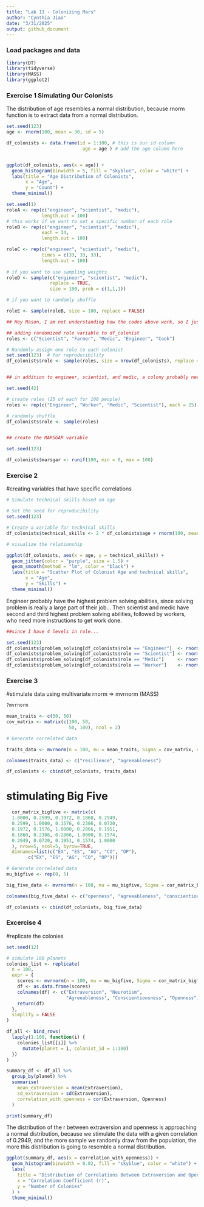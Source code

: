 ```yaml
---
title: "Lab 13 - Colonizing Mars"
author: "Cynthia Jiao"
date: "3/31/2025"
output: github_document
---
```


### Load packages and data

```r
library(DT)
library(tidyverse) 
library(MASS)
library(ggplot2)
```

### Exercise 1 Simulating Our Colonists

The distribution of age resembles a normal distribution, because rnorm function is to extract data from a normal distribution. 
```r

set.seed(123)
age <- rnorm(100, mean = 30, sd = 5)

df_colonists <- data.frame(id = 1:100, # this is our id column
                            age = age ) # add the age column here


ggplot(df_colonists, aes(x = age)) +
  geom_histogram(binwidth = 5, fill = "skyblue", color = "white") +
  labs(title = "Age Distribution of Colonists",
       x = "Age",
       y = "Count") +
  theme_minimal()


```


```r


set.seed(1)
roleA <- rep(c("engineer", "scientist", "medic"), 
             length.out = 100)
# this works if we want to set a specific number of each role
roleB <- rep(c("engineer", "scientist", "medic"), 
             each = 34, 
             length.out = 100)

roleC <- rep(c("engineer", "scientist", "medic"), 
             times = c(33, 33, 33), 
             length.out = 100)
             
# if you want to use sampling weights
roleD <- sample(c("engineer", "scientist", "medic"), 
                replace = TRUE, 
                size = 100, prob = c(1,1,1))

# if you want to randomly shuffle

roleE <- sample(roleB, size = 100, replace = FALSE)

## Hey Mason, I am not understanding how the codes above work, so I just did the below, which seems to achieve the same goal we intended?

## adding randomized role variable to df_colonist
roles <- c("Scientist", "Farmer", "Medic", "Engineer", "Cook")

# Randomly assign one role to each colonist
set.seed(123)  # for reproducibility
df_colonists$role <- sample(roles, size = nrow(df_colonists), replace = TRUE)


## in addition to engineer, scientist, and medic, a colony probably needs workers to get the work done, so adding workers to the role variable...

set.seed(42)

# create roles (25 of each for 100 people)
roles <- rep(c("Engineer", "Worker", "Medic", "Scientist"), each = 25)

# randomly shuffle
df_colonists$role <- sample(roles)


## create the MARSGAR variable

set.seed(123)

df_colonists$marsgar <- runif(100, min = 0, max = 100)


```


### Exercise 2

#creating variables that have specific correlations

```r

# Simulate technical skills based on age

# Set the seed for reproducibility
set.seed(123)

# Create a variable for technical skills
df_colonists$technical_skills <- 2 * df_colonists$age + rnorm(100, mean = 0, sd = 1)

# visualize the relationship

ggplot(df_colonists, aes(x = age, y = technical_skills)) +
  geom_jitter(color = "purple", size = 1.5) +
  geom_smooth(method = "lm", color = "black") +
  labs(title = "Scatter Plot of Colonist Age and technical skills",
       x = "Age",
       y = "Skills") +
  theme_minimal()

```
Engineer probably have the highest problem solving abilities, since solving problem is really a large part of their job... Then scientist and medic have second and third highest problem solving abilities, followed by workers, who need more instructions to get work done.
```r
##since I have 4 levels in role...

set.seed(123)
df_colonists$problem_solving[df_colonists$role == "Engineer"]  <- rnorm(sum(df_colonists$role == "Engineer"),  mean = 100, sd = 10)
df_colonists$problem_solving[df_colonists$role == "Scientist"] <- rnorm(sum(df_colonists$role == "Scientist"), mean = 80,  sd = 10)
df_colonists$problem_solving[df_colonists$role == "Medic"]     <- rnorm(sum(df_colonists$role == "Medic"),     mean = 70,  sd = 10)
df_colonists$problem_solving[df_colonists$role == "Worker"]    <- rnorm(sum(df_colonists$role == "Worker"),    mean = 60,  sd = 10)


```

### Exercise 3

#stimulate data using multivariate rnorm => mvrnorm (MASS)

```r

?mvrnorm

mean_traits <- c(50, 50)
cov_matrix <- matrix(c(100, 50, 
                       50, 100), ncol = 2)

# Generate correlated data

traits_data <- mvrnorm(n = 100, mu = mean_traits, Sigma = cov_matrix, empirical = FALSE)

colnames(traits_data) <- c("resilience", "agreeableness")

df_colonists <- cbind(df_colonists, traits_data)

```

# stimulating Big Five

```r

  cor_matrix_bigfive <- matrix(c(
  1.0000, 0.2599, 0.1972, 0.1860, 0.2949,
  0.2599, 1.0000, 0.1576, 0.2306, 0.0720,
  0.1972, 0.1576, 1.0000, 0.2866, 0.1951,
  0.1860, 0.2306, 0.2866, 1.0000, 0.1574,
  0.2949, 0.0720, 0.1951, 0.1574, 1.0000
  ), nrow=5, ncol=5, byrow=TRUE,
  dimnames=list(c("EX", "ES", "AG", "CO", "OP"), 
        c("EX", "ES", "AG", "CO", "OP")))

# Generate correlated data
mu_bigfive <- rep(0, 5)

big_five_data <- mvrnorm(n = 100, mu = mu_bigfive, Sigma = cor_matrix_bigfive, empirical = FALSE)

colnames(big_five_data) <- c("openness", "agreeableness", "conscientiousness", "extraversion", "neuroticism") ## this agreeableness here will be agreeableness.1, since we had another agreeableness before

df_colonists <- cbind(df_colonists, big_five_data)


```

### Excercise 4

#replicate the colonies

```r

set.seed(12)

# simulate 100 planets
colonies_list <- replicate(
  n = 100,
  expr = {
    scores <- mvrnorm(n = 100, mu = mu_bigfive, Sigma = cor_matrix_bigfive)
    df <- as.data.frame(scores)
    colnames(df) <- c("Extraversion", "Neurotism", 
                      "Agreeableness", "Conscientiousness", "Openness")
    return(df)
  },
  simplify = FALSE
)

df_all <- bind_rows(
  lapply(1:100, function(i) {
    colonies_list[[i]] %>%
      mutate(planet = i, colonist_id = 1:100)
  })
)

summary_df <- df_all %>%
  group_by(planet) %>%
  summarise(
    mean_extraversion = mean(Extraversion),
    sd_extraversion = sd(Extraversion),
    correlation_with_openness = cor(Extraversion, Openness)
  )

print(summary_df)
```

The distribution of the r between extraversion and openness is approaching a normal distribution, because we stimulate the data with a given correlation of 0.2949, and the more sample we randomly draw from the population, the more this distribution is going to resemble a normal distribution. 
```r

ggplot(summary_df, aes(x = correlation_with_openness)) +
  geom_histogram(binwidth = 0.02, fill = "skyblue", color = "white") +
  labs(
    title = "Distribution of Correlations Between Extraversion and Openness",
    x = "Correlation Coefficient (r)",
    y = "Number of Colonies"
  ) +
  theme_minimal()


```

